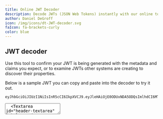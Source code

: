 ```yaml
---
title: Online JWT Decoder
description: Decode JWTs (JSON Web Tokens) instantly with our online tool. Explore JWT encoding, algorithms, and security best practices.
author: Daniel DeGroff
icon: /img/icons/dt-JWT-decoder.svg
faIcon: fa-brackets-curly
color: blue
---
```


## JWT decoder

Use this tool to confirm your JWT is being generated with the metadata and claims you expect, or to examine JWTs other systems are creating to discover their properties.

Below is a sample JWT you can copy and paste into the decoder to try it out.

```
eyJhbGciOiJIUzI1NiIsInR5cCI6IkpXVCJ9.eyJleHAiOjE0ODUxNDA5ODQsImlhdCI6MTQ4NTEzNzM4NCwiaXNzIjoiYWNtZS5jb20iLCJzdWIiOiIyOWFjMGMxOC0wYjRhLTQyY2YtODJmYy0wM2Q1NzAzMThhMWQiLCJhcHBsaWNhdGlvbklkIjoiNzkxMDM3MzQtOTdhYi00ZDFhLWFmMzctZTAwNmQwNWQyOTUyIiwicm9sZXMiOltdfQ.Mp0Pcwsz5VECK11Kf2ZZNF_SMKu5CgBeLN9ZOP04kZo
```

<form className="gap-y-6 grid grid-cols-1 mt-8">
  <Textarea id="encoded-textarea" label="Token" name="encoded-textarea" required={false} instructions="Paste a JSON web token into the text area above"/>
  <Textarea id="header-textarea" label="Header" name="header-textarea" required={false}/>
  <Textarea id="payload-textarea" label="Payload" name="payload-textarea" required={false}/>
</form>

## What is a JWT?

JSON Web Tokens (JWTs) are a widely adopted method for securely transmitting information between systems. They are compact, URL-safe tokens that consist of three parts: [a header, a payload, and a signature](/articles/tokens/jwt-components-explained). JWTs play a crucial role in enabling stateless communication between systems by allowing the exchange of authenticated and trusted information.

One of the key benefits of JWTs is their ability to carry relevant user data in a self-contained format, eliminating the need for constant database or session checks. They are commonly used in modern web applications and APIs due to their simplicity, scalability, and compatibility with various programming languages and frameworks.

JWTs provide a secure and efficient means of verifying the authenticity and integrity of data, making them an indispensable tool in ensuring reliable communication and enabling secure access control in distributed systems.

A signed JWT contains these 3 parts:

* **A header:** which contains metadata, including information about the key used to sign the JWT.
* **A body:** which is a JSON object with an arbitrary payload; the keys of this JSON object are commonly called "claims".
* **A signature:** which is built by performing a cryptographic operation over the header and the body.

These are all Base64 URL encoded so the resulting string is safe to put in HTTP headers, cookies and elsewhere. Every signed JWT lets you verify the integrity of the JWT without contacting the signer.

## JWT encoding and decoding

In the encoding and decoding process of a JWT, the algorithm plays a crucial role in ensuring the integrity and authenticity of the token. JWTs utilize cryptographic algorithms to create and verify the signature, which is a critical component of the token.

When encoding a JWT, the algorithm is selected and specified in the header of the token. Common algorithms used for signature generation include [HMAC (Hash-based Message Authentication Code)](/docs/v1/tech/reference/password-hashes#salted-hmac-sha-256) and [RSA (Rivest-Shamir-Adleman)](/docs/v1/tech/reference/password-hashes#salted-hmac-sha-256). The algorithm takes the header and payload of the token, combines them, and applies a secret key or private key to generate a unique signature. This signature is appended to the JWT, creating a tamper-proof token.

During the decoding process, the algorithm specified in the JWT's header is used to verify the signature. The recipient of the token uses the corresponding secret key or public key associated with the algorithm to validate the signature. By re-computing the signature using the same algorithm, the recipient can compare it with the received signature. If they match, it indicates that the JWT has not been tampered with and that the data it contains can be trusted.

Our online JWT decoder lets you examine the contents of any JWT by pasting it into the Token form field. It’ll automatically decode the values and place the header and body into the respective fields.

The choice of algorithm depends on the specific security requirements and constraints of the system. HMAC algorithms are symmetric, meaning the same secret key is used for both encoding and decoding. RSA algorithms, on the other hand, are asymmetric, utilizing a public key for verification and a private key for signing. The algorithm used should be strong enough to resist attacks and ensure the integrity and confidentiality of the data within the JWT.

## JWT best practices

When handling JWTs, it's crucial to consider JWT security implications, especially because these tokens often hold sensitive data. One of the standard best practices for signed JWTs is to never store sensitive or personally identifiable information (PII) in the payload of a JWT. Since a keyholder can decode JWT data and then read it, storing sensitive information in the payload can expose this data if the JWT is intercepted. Always assume that your JWT can be compromised and only put non-sensitive data into its payload.

In terms of the signing key used with JWTs, it should be kept secret and secure. When using symmetric algorithms like HMAC, the same key is used for signing and verification. This secret key must be kept confidential, and its exposure can lead to severe security risks as an attacker could forge tokens. When using asymmetric algorithms like RSA, a private key signs the token and a public key verifies it. While the public key can be openly shared, the private key must be stored securely. If the private key is compromised, attackers could impersonate the server and issue their own tokens.

Another important security measure is to set short expiration times for your tokens. Long-lived or non-expiring tokens can be a major security risk if they fall into the wrong hands. By setting short expiration times, you limit the time window in which an attacker can misuse a token. Therefore, it's recommended to implement token refresh strategies that issue new tokens as needed, providing continuous access without the need for re-authentication. It's also recommended to use HTTPS for all communications involving JWTs to prevent tokens from being intercepted during transmission. Implementing these practices can significantly improve the security of your application when using JWTs.

<link rel="stylesheet" href="/css/codemirror-5.17.0.css"/>
<script src="/js/codemirror-min-5.17.0.js"></script>
<script type="text/javascript" src="/js/JWTDebugger-0.1.0.js" defer></script>
